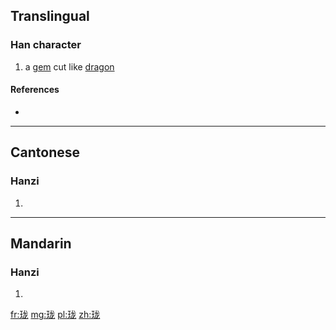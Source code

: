 {{also|瓏}}
==Translingual==

===Han character===
{{Han char|rn=96|rad=玉|as=05|sn=9|four=|canj=一土戈大心 (MGIKP)}}

# a [[gem]] cut like [[dragon]]

====References====
* {{Han ref|kx=0730.081|hdz=21106.010|uh=73D1|ud=29649}}

----

==Cantonese==

===Hanzi===
{{yue-hanzi|jyut=|y=lung4|tra=瓏}}

# {{defn|lang=yue|sort=玉05}}

----

==Mandarin==

===Hanzi===
{{cmn-hanzi|tra=瓏|pin=[[lóng]] ([[long2]])|wg=lung<sup>2</sup>}}

# {{defn|lang=cmn|sort=玉05}}

[[fr:珑]]
[[mg:珑]]
[[pl:珑]]
[[zh:珑]]